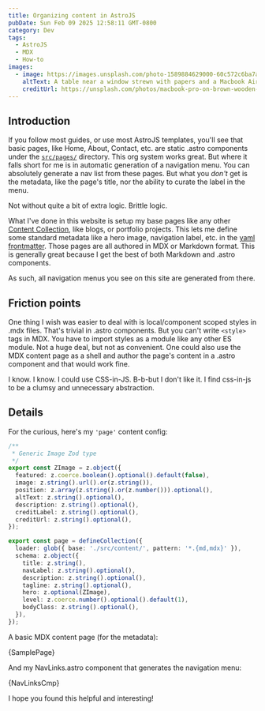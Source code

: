 ```yaml
---
title: Organizing content in AstroJS
pubDate: Sun Feb 09 2025 12:58:11 GMT-0800
category: Dev
tags:
  - AstroJS
  - MDX
  - How-to
images:
  - image: https://images.unsplash.com/photo-1589884629000-60c572c6ba7a
    altText: A table near a window strewn with papers and a Macbook Air
    creditUrl: https://unsplash.com/photos/macbook-pro-on-brown-wooden-table-zSCHyhiRSeQ
---
```



## Introduction

If you follow most guides, or use most AstroJS templates, you'll see that basic
pages, like Home, About, Contact, etc. are static .astro components under the
[`src/pages/`](https://docs.astro.build/en/basics/astro-pages/#_top)
directory. This org system works great. But where it falls short for me is in
automatic generation of a navigation menu. You can absolutely generate a nav
list from these pages. But what you *don't* get is the metadata, like the page's
title, nor the ability to curate the label in the menu.

Not without quite a bit of extra logic. Brittle logic.

What I've done in this website is setup my base pages like any other [Content
Collection](https://docs.astro.build/en/guides/content-collections/#_top),
like blogs, or portfolio projects. This lets me define
some standard metadata like a hero image, navigation label, etc. in the
[yaml frontmatter](https://docs.astro.build/en/guides/markdown-content/#_top).
Those pages are all authored in MDX or Markdown format. This is generally
great because I get the best of both Markdown and .astro components.

As such, all navigation menus you see on this site are generated from there.

## Friction points

One thing I wish was easier to deal with is local/component scoped styles in
.mdx files. That's trivial in .astro components. But you can't write `<style>`
tags in MDX. You have to import styles as a module like any other ES module.
Not a huge deal, but not as convenient. One could also use the MDX content page
as a shell and author the page's content in a .astro component and that would
work fine.

I know. I know. I could use CSS-in-JS. B-b-but I don't like it. I find
css-in-js to be a clumsy and unnecessary abstraction.

## Details

For the curious, here's my `'page'` content config:

```ts title="src/content.config.ts"
/**
 * Generic Image Zod type
 */
export const ZImage = z.object({
  featured: z.coerce.boolean().optional().default(false),
  image: z.string().url().or(z.string()),
  position: z.array(z.string().or(z.number())).optional(),
  altText: z.string().optional(),
  description: z.string().optional(),
  creditLabel: z.string().optional(),
  creditUrl: z.string().optional(),
});

export const page = defineCollection({
  loader: glob({ base: './src/content/', pattern: '*.{md,mdx}' }),
  schema: z.object({
    title: z.string(),
    navLabel: z.string().optional(),
    description: z.string().optional(),
    tagline: z.string().optional(),
    hero: z.optional(ZImage),
    level: z.coerce.number().optional().default(1),
    bodyClass: z.string().optional(),
  }),
});
```

A basic MDX content page (for the metadata):

<CodeBlock lang="mdx" filename="colophon.mdx">{SamplePage}</CodeBlock>

And my NavLinks.astro component that generates the navigation menu:

<CodeBlock lang="astro" filename="NavLinks.astro">{NavLinksCmp}</CodeBlock>

I hope you found this helpful and interesting!
